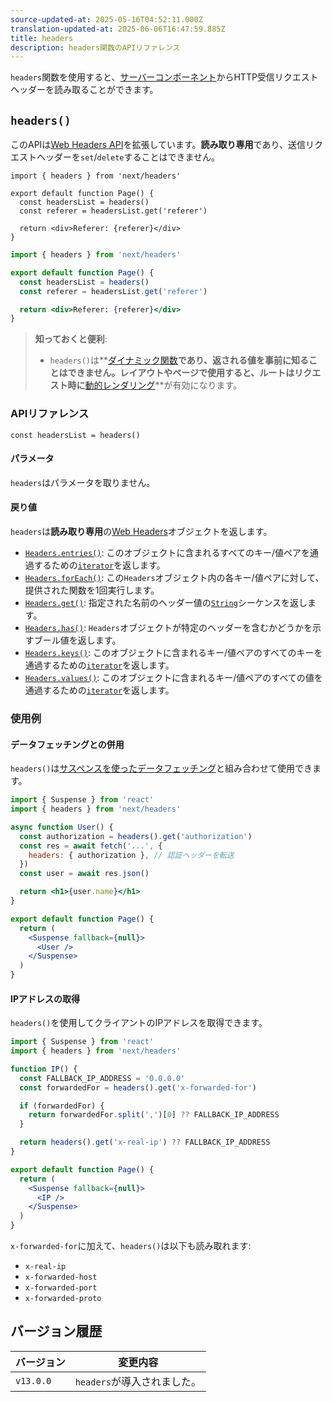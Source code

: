 ```yaml
---
source-updated-at: 2025-05-16T04:52:11.000Z
translation-updated-at: 2025-06-06T16:47:59.885Z
title: headers
description: headers関数のAPIリファレンス
---
```


`headers`関数を使用すると、[サーバーコンポーネント](/docs/app/building-your-application/rendering/server-components)からHTTP受信リクエストヘッダーを読み取ることができます。

## `headers()`

このAPIは[Web Headers API](https://developer.mozilla.org/docs/Web/API/Headers)を拡張しています。**読み取り専用**であり、送信リクエストヘッダーを`set`/`delete`することはできません。

```tsx filename="app/page.tsx" switcher
import { headers } from 'next/headers'

export default function Page() {
  const headersList = headers()
  const referer = headersList.get('referer')

  return <div>Referer: {referer}</div>
}
```

```jsx filename="app/page.js" switcher
import { headers } from 'next/headers'

export default function Page() {
  const headersList = headers()
  const referer = headersList.get('referer')

  return <div>Referer: {referer}</div>
}
```

> **知っておくと便利**:
>
> - `headers()`は**[ダイナミック関数](/docs/app/building-your-application/rendering/server-components#server-rendering-strategies#dynamic-functions)**であり、返される値を事前に知ることはできません。レイアウトやページで使用すると、ルートはリクエスト時に**[動的レンダリング](/docs/app/building-your-application/rendering/server-components#dynamic-rendering)**が有効になります。

### APIリファレンス

```tsx
const headersList = headers()
```

#### パラメータ

`headers`はパラメータを取りません。

#### 戻り値

`headers`は**読み取り専用**の[Web Headers](https://developer.mozilla.org/docs/Web/API/Headers)オブジェクトを返します。

- [`Headers.entries()`](https://developer.mozilla.org/docs/Web/API/Headers/entries): このオブジェクトに含まれるすべてのキー/値ペアを通過するための[`iterator`](https://developer.mozilla.org/docs/Web/JavaScript/Reference/Iteration_protocols)を返します。
- [`Headers.forEach()`](https://developer.mozilla.org/docs/Web/API/Headers/forEach): この`Headers`オブジェクト内の各キー/値ペアに対して、提供された関数を1回実行します。
- [`Headers.get()`](https://developer.mozilla.org/docs/Web/API/Headers/get): 指定された名前のヘッダー値の[`String`](https://developer.mozilla.org/docs/Web/JavaScript/Reference/Global_Objects/String)シーケンスを返します。
- [`Headers.has()`](https://developer.mozilla.org/docs/Web/API/Headers/has): `Headers`オブジェクトが特定のヘッダーを含むかどうかを示すブール値を返します。
- [`Headers.keys()`](https://developer.mozilla.org/docs/Web/API/Headers/keys): このオブジェクトに含まれるキー/値ペアのすべてのキーを通過するための[`iterator`](https://developer.mozilla.org/docs/Web/JavaScript/Reference/Iteration_protocols)を返します。
- [`Headers.values()`](https://developer.mozilla.org/docs/Web/API/Headers/values): このオブジェクトに含まれるキー/値ペアのすべての値を通過するための[`iterator`](https://developer.mozilla.org/docs/Web/JavaScript/Reference/Iteration_protocols)を返します。

### 使用例

#### データフェッチングとの併用

`headers()`は[サスペンスを使ったデータフェッチング](/docs/app/building-your-application/data-fetching/fetching-caching-and-revalidating)と組み合わせて使用できます。

```jsx filename="app/page.js"
import { Suspense } from 'react'
import { headers } from 'next/headers'

async function User() {
  const authorization = headers().get('authorization')
  const res = await fetch('...', {
    headers: { authorization }, // 認証ヘッダーを転送
  })
  const user = await res.json()

  return <h1>{user.name}</h1>
}

export default function Page() {
  return (
    <Suspense fallback={null}>
      <User />
    </Suspense>
  )
}
```

#### IPアドレスの取得

`headers()`を使用してクライアントのIPアドレスを取得できます。

```jsx filename="app/page.js"
import { Suspense } from 'react'
import { headers } from 'next/headers'

function IP() {
  const FALLBACK_IP_ADDRESS = '0.0.0.0'
  const forwardedFor = headers().get('x-forwarded-for')

  if (forwardedFor) {
    return forwardedFor.split(',')[0] ?? FALLBACK_IP_ADDRESS
  }

  return headers().get('x-real-ip') ?? FALLBACK_IP_ADDRESS
}

export default function Page() {
  return (
    <Suspense fallback={null}>
      <IP />
    </Suspense>
  )
}
```

`x-forwarded-for`に加えて、`headers()`は以下も読み取れます:

- `x-real-ip`
- `x-forwarded-host`
- `x-forwarded-port`
- `x-forwarded-proto`

## バージョン履歴

| バージョン   | 変更内容               |
| --------- | --------------------- |
| `v13.0.0` | `headers`が導入されました。 |